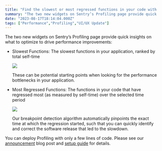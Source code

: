 ```yaml
---
title: "Find the slowest or most regressed functions in your code with Profiling"
summary: "The two new widgets on Sentry’s Profiling page provide quick insights on what code to target to optimize for performance improvement"
date: "2023-08-17T18:14:04.000Z"
tags: ["Performance","Profiling","UI/UX Update"]
---
```


  The two new widgets on Sentry’s Profiling page provide quick insights on what to optimize to drive performance improvements:

* Slowest Functions: The slowest functions in your application, ranked by total self-time

  ![](/changelog/find-the-slowest-or-most-regressed-functions-in-your-code-with-profiling-1.jpg)

  These can be potential starting points when looking for the performance bottlenecks in your application.

* Most Regressed Functions: The functions in your code that have regressed most (as measured by self-time) over the selected time period

  ![](/changelog/find-the-slowest-or-most-regressed-functions-in-your-code-with-profiling-2.jpg)

  Our breakpoint detection algorithm automatically pinpoints the exact time at which the regression started, such that you can quickly identify and correct the software release that led to the slowdown.

You can deploy Profiling with only a few lines of code. Please see our [announcement](https://blog.sentry.io/profiling-to-speed-up-your-apps/?original_referrer=https%3A%2F%2Fsentry.io%2F) blog post and [setup guide](https://docs.sentry.io/product/profiling/getting-started/) for details.
